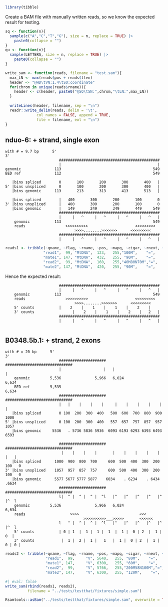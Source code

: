 
```r
library(tibble)
```

Create a BAM file with manually written reads, so we know the expected result for testing.

```r
sq <- function(n){
  sample(c("A","C","T","G"), size = n, replace = TRUE) |>
    paste0(collapse = "")
}
qu <- function(n){
  sample(LETTERS, size = n, replace = TRUE) |>
    paste0(collapse = "")
}

write_sam <- function(reads, filename = "test.sam"){
  max_LN <- max(reads$pos + reads$tlen)
  header <- "@HD\tVN:1.4\tSO:coordinate"
  for(chrom in unique(reads$rname)){
    header <- c(header, paste0("@SQ\tSN:",chrom,"\tLN:",max_LN))
  }
  
  writeLines(header, filename, sep = "\n")
  readr::write_delim(reads, delim = '\t',
              col_names = FALSE, append = TRUE,
              file = filename, eol = "\n")
}

```


## nduo-6: + strand, single exon


```text
with # = 9.7 bp      5'                                               3'
                        #############################################
                        |                                           |
genomic               113                                         549
BED ref               112                                         549

   |bins spliced        0       100       200       300       400   |
5' |bins unspliced      0       100       200       300       400   |
   |bins genomic      113       213       313       413       513   |

   |bins spliced        |   400       300       200       100       0
3' |bins unspliced      |   400       300       200       100       0
   |bins genomic        |   149       249       349       449     549
                        #############################################
                        |     |   ^     |   ^     |   ^     |   ^   |
    genomic           113                                         549
    reads                  >>>>>>>>>>                     <<<<<<<<<
                               >>>>........>>>>>>>      <<<<<<<<<   
                        #############################################
                        |     |   ^     |   ^     |   ^     |   ^   |
```

```r
reads1 <- tribble(~qname, ~flag, ~rname, ~pos, ~mapq, ~cigar, ~rnext, ~pnext, ~tlen,  ~seq, ~qual,
                 "read1",  99, "MtDNA",  123,   255,"100M",    "=",    432,   100,sq(100),qu(100),
                 "mate1", 147, "MtDNA",  432,   255, "90M",    "=",    100,    90, sq(90), qu(90),
                 "read2",  99, "MtDNA",  160,   255,"40M80N70M","=",   420,   110,sq(110),qu(110),
                 "mate2", 147, "MtDNA",  420,   255, "90M",    "=",    160,    90, sq(90), qu(90))

```

Hence the expected result:
```text
                        #############################################
                        |     |   ^     |   ^     |   ^     |   ^   |
    genomic           113                                         549
    reads                  >>>>>>>>>>                     <<<<<<<<<
                               >>>>........>>>>>>>      <<<<<<<<<   
    5' counts           |    2    |    1    |    1    |    2    |   
    3' counts                 |    2    |    1    |    2    |   2   |
                        #############################################
                        |     |   ^     |   ^     |   ^     |   ^   |
                          
```




## B0348.5b.1: + strand, 2 exons

```text
with # = 20 bp      5'                                                          3'
                        #####################   ##############################
                        |                   |   |                            |
    genomic         5,536               5,966   6,024                    6,634
    BED ref         5,535                                                6,634
                        #####################   ##############################
                        |   |    |    |    |     |    |    |    |    |    |  
   |bins spliced        0 100  200  300  400   500  600  700  800  900 1000
5' |bins unspliced      0 100  200  300  400   557  657  757  857  957 1057
   |bins genomic     5536   . 5736 5836 5936  6093 6193 6293 6393 6493 6593
   
                        #####################   ##############################
                         |    |    |    |       |    |    |    |    |    |   |
   |bins spliced      1000  900  800  700     600  500  400  300  200  100   0
3' |bins unspliced    1057  957  857  757     600  500  400  300  200  100   0
   |bins genomic      5577 5677 5777 5877    6034    . 6234    . 6434    .6634
                        #####################   ##############################
                        l|  ^ |  ^ |  ^ |  ^l   |^   |^   |^   |^   |^   |^  l
    genomic         5,536               5,966   6,024                    6,634
    reads                    >>>>                           <<<
                                   >>>>>>>>>>___>>>>>       <<<<<<
                        l   ^ |  ^ |  ^ |  ^l   |^   |^   |^   |^   |^   |^  l
    5' counts           | 0 | 1  |  1 |  1 |  1  |  1 |  0 | 2  |  1 | 0  |
    3' counts            |  1 |  2 |  1 |   1   |  1 |  0 | 2  |  1 |  0 | 0 |
```


```r
reads2 <- tribble(~qname, ~flag, ~rname, ~pos, ~mapq, ~cigar, ~rnext, ~pnext, ~tlen,  ~seq, ~qual,
                  "read1",  99,     "V", 5640,   255, "80M",    "=",   6300,   80, sq(80), qu(80),
                  "mate1", 147,     "V", 6300,   255, "60M",    "=",   5640,   60, sq(60), qu(60),
                  "read2",  99,     "V", 5766,   255,"200M58N100M","=",6300,  300,sq(300),qu(300),
                  "mate2", 147,     "V", 6300,   255, "120M",    "=",  5766,  120,sq(120), qu(120))
```




```r
#| eval: false
write_sam(rbind(reads1, reads2),
          filename = "../tests/testthat/fixtures/simple.sam")

Rsamtools::asBam("../tests/testthat/fixtures/simple.sam", overwrite = TRUE)

```


